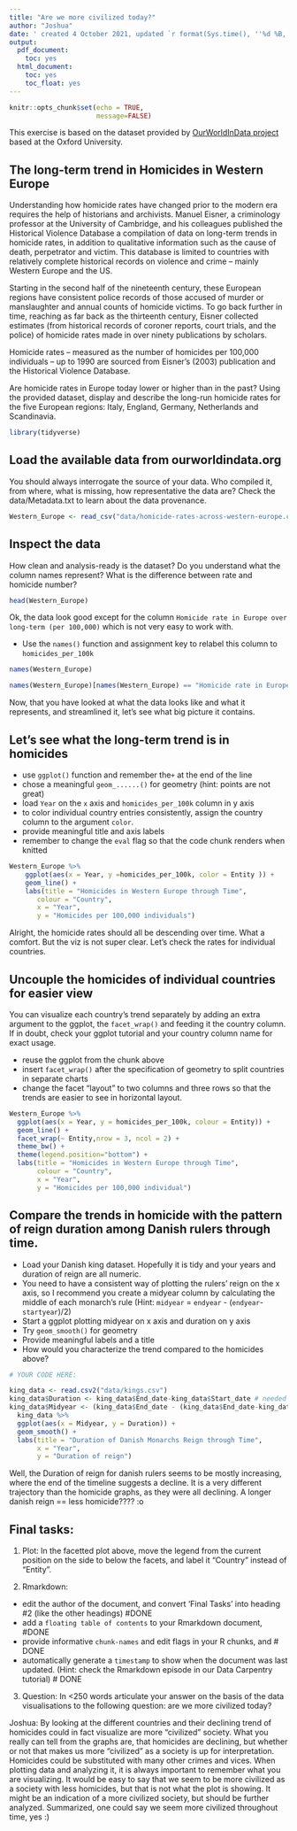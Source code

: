 ---
title: "Are we more civilized today?"
author: "Joshua"
date: ' created 4 October 2021, updated `r format(Sys.time(), ''%d %B, %Y'')`'
output:
  pdf_document:
    toc: yes
  html_document:
    toc: yes
    toc_float: yes
---

```{r setup, include=FALSE}
knitr::opts_chunk$set(echo = TRUE,
                      message=FALSE)
```
This exercise is based on the dataset provided by [OurWorldInData project](https://ourworldindata.org/homicides) based at the Oxford University.

## The long-term trend in Homicides in Western Europe

Understanding how homicide rates have changed prior to the modern era requires the help of historians and archivists. Manuel Eisner, a criminology professor at the University of Cambridge, and his colleagues published the Historical Violence Database \href{https://cjrc.osu.edu/research/interdisciplinary/hvd}: a compilation of data on long-term trends in homicide rates, in addition to qualitative information such as the cause of death, perpetrator and victim. This database is limited to countries with relatively complete historical records on violence and crime – mainly Western Europe and the US.

Starting in the second half of the nineteenth century, these European regions have consistent police records of those accused of murder or manslaughter and annual counts of homicide victims. To go back further in time, reaching as far back as the thirteenth century, Eisner collected estimates (from historical records of coroner reports, court trials, and the police) of homicide rates made in over ninety publications by scholars.

Homicide rates – measured as the number of homicides per 100,000 individuals – up to 1990 are sourced from Eisner’s (2003) publication and the Historical Violence Database. 

Are homicide rates in Europe today lower or higher than in the past? Using the provided dataset, display and describe the long-run homicide rates for the five European regions: Italy, England, Germany, Netherlands and Scandinavia.

```{r library}
library(tidyverse)
```

## Load the available data from ourworldindata.org

You should always interrogate the source of your data. Who compiled it, from where, what is missing, how representative the data are? Check the data/Metadata.txt to learn about the data provenance.

```{r load-data}
Western_Europe <- read_csv("data/homicide-rates-across-western-europe.csv")
```

## Inspect the data

How clean and analysis-ready is the dataset? Do you understand what the column names represent? What is the difference between rate and homicide number?

```{r inspect}
head(Western_Europe)
```

Ok, the data look good except for the column `Homicide rate in Europe over long-term (per 100,000)` which is not very easy to work with.

- Use the `names()` function and assignment key to relabel this column to `homicides_per_100k` 

```{r relabel column}
names(Western_Europe)

names(Western_Europe)[names(Western_Europe) == "Homicide rate in Europe over long-term (per 100,000) (homicides per 100,000 people)"] <- "homicides_per_100k"


```

Now, that you have looked at what the data looks like and what it represents, and streamlined it, let's see what big picture it contains.

## Let's see what the long-term trend is in homicides

- use `ggplot()` function and remember the`+` at the end of the line
- chose a meaningful `geom_......()`  for geometry (hint: points are not great)
- load `Year` on the `x` axis and `homicides_per_100k` column in y axis
- to color individual country entries consistently, assign the country column to the argument `color`.
- provide meaningful title and axis labels
- remember to change the `eval` flag so that the code chunk renders when knitted 

```{r PlottingHomicidesThroughTime, eval = FALSE}


Western_Europe %>%
    ggplot(aes(x = Year, y =homicides_per_100k, color = Entity )) +
    geom_line() +
    labs(title = "Homicides in Western Europe through Time",
       colour = "Country",
       x = "Year",
       y = "Homicides per 100,000 individuals")
```
Alright, the homicide rates should all be descending over time. What a comfort. But the viz is not super clear. Let's check the rates for individual countries.

## Uncouple the homicides of individual countries for easier view

You can visualize each country's trend separately by adding an extra argument to the ggplot, the `facet_wrap()` and feeding it the country column. If in doubt, check your ggplot tutorial and your country column name for exact usage.

- reuse the ggplot from the chunk above
- insert `facet_wrap()` after the specification of geometry to split countries in separate charts
- change the facet "layout" to two columns and three rows so that the trends are easier to see in horizontal layout. 


```{r FacetEveryCountryWithPlotting, eval = FALSE}
Western_Europe %>% 
  ggplot(aes(x = Year, y = homicides_per_100k, colour = Entity)) +
  geom_line() +
  facet_wrap(~ Entity,nrow = 3, ncol = 2) +
  theme_bw() +
  theme(legend.position="bottom") + 
  labs(title = "Homicides in Western Europe through Time",
       colour = "Country",
       x = "Year",
       y = "Homicides per 100,000 individual")


```

## Compare the trends in homicide with the pattern of reign duration among Danish rulers through time.

- Load your Danish king dataset. Hopefully it is tidy and your years and duration of reign are all numeric.
- You need to have a consistent way of plotting the rulers' reign on the x axis, so I recommend you create a midyear column by calculating the middle of each monarch's rule (Hint: `midyear` = `endyear` - (`endyear`-`startyear`)/2)
- Start a ggplot plotting midyear on x axis and duration on y axis
- Try `geom_smooth()` for geometry 
- Provide meaningful labels and a title
- How would you characterize the trend compared to the homicides above?

```{r durationOfReignDanishKings,  eval = FALSE}
# YOUR CODE HERE:

king_data <- read.csv2("data/kings.csv")
king_data$Duration <- king_data$End_date-king_data$Start_date # needed the Duration first
king_data$Midyear <- (king_data$End_date - (king_data$End_date-king_data$Start_date)/2) # then I created the Midyear column
  king_data %>% 
  ggplot(aes(x = Midyear, y = Duration)) +
  geom_smooth() +
  labs(title = "Duration of Danish Monarchs Reign through Time",
       x = "Year",
       y = "Duration of reign")
```

Well, the Duration of reign for danish rulers seems to be mostly increasing, where the end of the timeline suggests a decline. It is a very different trajectory than the homicide graphs, as they were all declining. A longer danish reign == less homicide???? :o


## Final tasks:

1) Plot: In the facetted plot above, move the legend from the current position on the side to below the facets, and label it "Country" instead of "Entity".

2) Rmarkdown: 

  - edit the author of the document, and convert 'Final Tasks' into heading #2 (like the other headings) #DONE
  - add a `floating table of contents` to your Rmarkdown document, #DONE
  - provide informative `chunk-names` and edit flags in your R chunks, and # DONE
  - automatically generate a `timestamp` to show when the document was last updated. (Hint: check the Rmarkdown episode in our Data Carpentry tutorial) # DONE

3) Question: In <250 words articulate your answer on the basis of the data visualisations to the following question: are we more civilized today?

Joshua: By looking at the different countries and their declining trend of homicides could in fact visualize are more "civilized" society. What you really can tell from the graphs are, that homicides are declining, but whether or not that makes us more "civilized" as a society is up for interpretation. Homicides could be substituted with many other crimes and vices. When plotting data and analyzing it, it is always important to remember what you are visualizing. It would be easy to say that we seem to be more civilized as a society with less homicides, but that is not what the plot is showing. It might be an indication of a more civilized society, but should be further analyzed. Summarized, one could say we seem more civilized throughout time, yes :) 